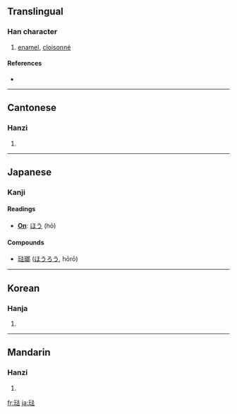 {{also|珐}}
==Translingual==

===Han character===
{{Han char|rn=96|rad=玉|as=08|sn=12|four=1413<sub>1</sub>|canj=一土水土戈 (MGEGI)}}

# [[enamel]], [[cloisonné]]

====References====
* {{Han ref|kx=0736.081|dkj=21088|hdz=21123.090|uh=743A|ud=29754|bh=B557|bd=46423}}

----

==Cantonese==

===Hanzi===
{{yue-hanzi|jyut=|y=faat3}}

# {{defn|Cantonese}}

----

==Japanese==

===Kanji===

====Readings====
* '''[[On]]''': [[ほう]] (hō)

====Compounds====
* [[琺瑯]] ([[ほうろう]], hōrō)

----

==Korean==

===Hanja===
{{ko-hanja|hangeul=법|eumhun=|rv=beop|mr=pŏp|y=pep}}

# {{defn|Korean}}

----

==Mandarin==

===Hanzi===
{{cmn-hanzi|sim=珐|pin=[[fà]] ([[fa4]])|wg=fa<sup>4</sup>}}

# {{defn|Mandarin}}

[[fr:琺]]
[[ja:琺]]